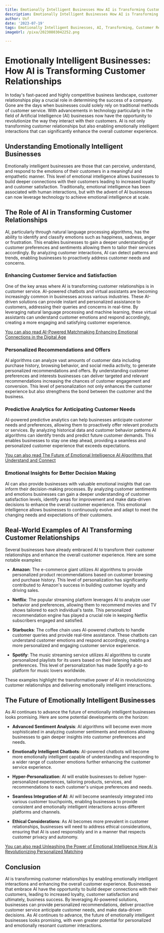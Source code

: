 ```yaml
---
title: Emotionally Intelligent Businesses How AI is Transforming Customer Relationships
description: Emotionally Intelligent Businesses How AI is Transforming Customer Relationships
author: Usf
date: '2023-07-19'
tags: Emotionally Intelligent Businesses, AI, Transforming, Customer Relationships
imageUrl: /pixa/20230803042252.png

---
```

# Emotionally Intelligent Businesses: How  AI is Transforming Customer Relationships

In today's fast-paced and highly competitive  business landscape, customer relationships play a crucial role in  determining the success of a company. Gone are the days when businesses could  solely rely  on traditional methods of customer service. With advancements  in technology particularly in the field of Artificial Intelligence (AI) businesses now have the opportunity to revolutionize the way they interact with their customers. AI is not only  transforming customer relationships  but also enabling emotionally intelligent interactions that can significantly enhance the overall customer experience.

## Understanding Emotionally Intelligent Businesses

Emotionally intelligent  businesses are those that can perceive, understand, and respond to the emotions  of their customers in  a meaningful and empathetic manner. This  level of emotional  intelligence allows businesses to build deeper connections with their customers leading to increased loyalty and customer satisfaction. Traditionally, emotional  intelligence  has been associated with human interactions, but with the advent of AI businesses can now leverage technology to achieve emotional intelligence  at scale.

## The Role of  AI in Transforming Customer Relationships

AI, particularly through natural language processing algorithms, has the ability to identify and classify emotions such as happiness, sadness, anger or  frustration. This enables businesses to  gain a deeper understanding of customer preferences and sentiments allowing them to  tailor  their services accordingly. By analyzing customer interactions, AI can detect patterns and trends, enabling businesses to proactively address customer needs and concerns.

### Enhancing Customer Service and Satisfaction

One of the key areas where AI is transforming customer relationships is in customer service. AI-powered chatbots and  virtual assistants are becoming increasingly common in businesses across various industries. These AI-driven solutions can provide instant and personalized assistance to customers, addressing their queries and concerns in real-time. By leveraging natural language processing and machine learning, these virtual assistants can  understand customer emotions and respond accordingly, creating a more engaging and satisfying customer experience.

[You can also read AI-Powered  Matchmaking Enhancing Emotional Connections in the Digital Age](AI-Powered%20Matchmaking%20Enhancing%20Emotional%20Connections%20in%20the%20Digital%20Age)


### Personalized Recommendations and Offers

AI algorithms  can analyze vast amounts of customer data including purchase history, browsing behavior, and social media activity, to generate personalized recommendations and offers. By understanding customer preferences and  interests  businesses can deliver targeted and relevant recommendations increasing the chances of customer engagement and conversion. This level of personalization  not only enhances the customer experience  but also strengthens the bond between the customer and the business.

### Predictive Analytics for Anticipating Customer Needs

AI-powered predictive analytics  can help businesses anticipate  customer needs and preferences, allowing them  to proactively offer  relevant products or services. By  analyzing historical data and customer behavior patterns AI algorithms can identify trends and  predict future customer demands. This enables businesses to stay one step ahead,  providing a seamless and personalized  customer  experience that exceeds expectations.

[You can also read The Future of Emotional Intelligence  AI Algorithms that Understand and Connect](The%20Future%20of%20Emotional%20Intelligence%20AI%20Algorithms%20that%20Understand%20and%20Connect)


### Emotional Insights for Better Decision Making

AI can also provide businesses with valuable emotional insights that can  inform their decision-making processes. By analyzing customer sentiments and emotions businesses can  gain a deeper  understanding of customer satisfaction levels, identify areas for improvement and  make  data-driven decisions to enhance the overall customer experience. This  emotional intelligence allows businesses to continuously  evolve and adapt to  meet the changing  needs and expectations of their customers.

## Real-World Examples of AI Transforming Customer Relationships

Several businesses  have  already embraced AI to transform their customer relationships and enhance the overall customer experience. Here are some  notable examples:

- **Amazon**: The e-commerce giant utilizes AI algorithms to  provide personalized product recommendations based on  customer browsing and purchase history. This level of personalization has significantly contributed to Amazon's success in building  customer loyalty and driving sales.

- **Netflix**: The popular streaming platform leverages AI to analyze user behavior and preferences, allowing them to recommend movies and TV  shows tailored  to each individual's taste. This personalized  recommendation engine has played a crucial role in keeping Netflix subscribers engaged and satisfied.

- **Starbucks**: The coffee chain uses AI-powered chatbots to handle customer queries and provide real-time assistance. These chatbots can understand customer emotions and respond  accordingly, creating a more personalized and engaging customer service experience.

- **Spotify**: The music streaming service  utilizes AI algorithms to curate personalized playlists for its users based on their listening habits and preferences. This level of personalization has made Spotify a go-to  platform  for music lovers worldwide.

These examples  highlight  the transformative power of  AI in revolutionizing customer relationships and delivering emotionally  intelligent  interactions.

## The Future of Emotionally Intelligent Businesses

As AI continues to advance the future of  emotionally intelligent businesses looks  promising. Here are some potential developments  on the  horizon:

- **Advanced  Sentiment Analysis**: AI algorithms will become even more sophisticated in analyzing customer sentiments and  emotions allowing businesses to gain deeper insights into  customer preferences and needs.

- **Emotionally Intelligent Chatbots**: AI-powered chatbots will become more emotionally intelligent capable of  understanding and responding to a  wider range of customer emotions  further enhancing the customer service  experience.

- **Hyper-Personalization**: AI will  enable businesses to deliver hyper-personalized experiences, tailoring  products,  services, and recommendations to each customer's unique preferences and needs.

- **Seamless Integration of  AI**: AI  will become seamlessly integrated into  various customer touchpoints, enabling businesses  to provide consistent and emotionally intelligent interactions across different platforms and channels.

- **Ethical Considerations**: As AI becomes more prevalent in customer relationships, businesses will need to address ethical considerations, ensuring that AI is used responsibly and  in a manner that respects customer privacy and autonomy.

[You can  also read Unleashing the Power of  Emotional Intelligence How AI is Revolutionizing Personalized Matching](Unleashing%20the%20Power%20of%20Emotional%20Intelligence%20How%20AI%20is%20Revolutionizing%20Personalized%20Matching)


## Conclusion

AI is transforming customer relationships by enabling emotionally intelligent interactions and enhancing  the overall customer  experience. Businesses that embrace AI have the opportunity to build deeper connections  with their customers,  leading to increased loyalty, customer satisfaction  and ultimately, business  success. By leveraging AI-powered solutions, businesses  can provide personalized recommendations, deliver  proactive  customer  service anticipate customer needs, and make data-driven  decisions. As AI continues to advance, the future of emotionally intelligent businesses looks promising, with even greater potential for personalized and emotionally resonant customer interactions.